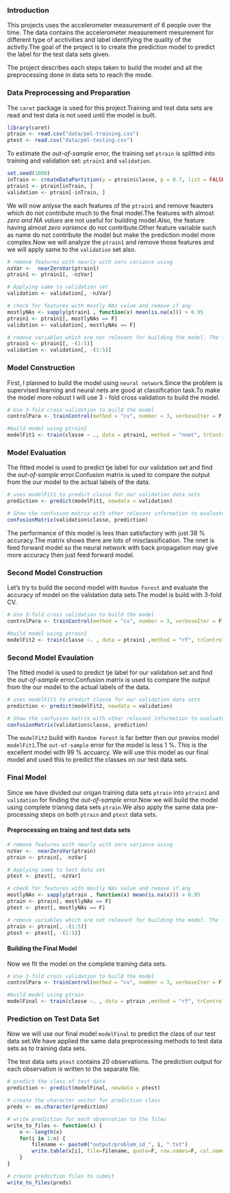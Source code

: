 ### Introduction

This projects uses the accelerometer measurement of 6 people over the time. The data contains the accelerometer measurement mesurement for different type of acctivities and label identifying the quality of the activity.The goal of the project is to create the prediction model to predict the label for the test data sets given.

The project describes each steps taken to build the model and all the preprocessing done in data sets to reach the mode.

### Data Preprocessing and Preparation 

The ```caret``` package is used for this project.Training and test data sets are read and test data is not used until the model is built.

```r
library(caret)
ptrain <- read.csv("data/pml-training.csv")
ptest <- read.csv("data/pml-testing.csv")
```

To estimate the *out-of-sample* error, the training set ```ptrain```  is splitted into training and validation set: ```ptrain1``` and ```validation```.  

```r
set.seed(1000)
inTrain <- createDataPartition(y = ptrain$classe, p = 0.7, list = FALSE)
ptrain1 <- ptrain[inTrain, ]
validation <- ptrain[-inTrain, ]
```

We will now anlyse the each features of the ```ptrain1``` and remove feauters which do not contribute much to the final model.The features with almost *zero and NA values* are not useful for building model.Also, the feature having almost *zero variance* do not contribute.Other feature variable such as name do not contribute the model but make the prediction model more complex.Now we will analyze the ```ptrain1``` and remove those features and we will apply same to the ```validation``` set also.

```r
# remove features with nearly with zero variance using 
nzVar <-  nearZeroVar(ptrain1)
ptrain1 <- ptrain1[, -nzVar]

# Applying same to validation set
validation <- validation[, -nzVar]

# check for features with mostly NAs value and remove if any
mostlyNAs <- sapply(ptrain1 , function(x) mean(is.na(x))) > 0.95
ptrain1 <- ptrain1[, mostlyNAs == F]
validation <- validation[, mostlyNAs == F]

# remove variables which are not relevant for building the model. The first 5 feature varible * X, user_name, raw_timestamp_part_1, raw_timestamp_part_2, cvtd_timestamp* are not relevant.
ptrain1 <- ptrain1[, -(1:5)]
validation <- validation[, -(1:5)]
```

### Model Construction

First, I planned to build the model using ```neural network```.Since the problem is supervised learning and neural nets are good at classification task.To make the model more robust I will use 3 - fold cross validation to build the model.

```r
# Use 3-fold cross validation to build the model
controlPara <- trainControl(method = "cv", number = 3, verboseIter = F,)

#build model using ptrain1
modelFit1 <- train(classe ~ ., data = ptrain1, method = "nnet", trControl = controlPara,trace = F)
```


### Model Evaluation
The fitted model is used to predict tje label for our validation set and find the *out-of-sample* error.Confusion matrix is used to compare the output from the our model to the actual labels of the data.

```r
# uses modelFit1 to predict classe for our validation data sets
prediction <- predict(modelFit1, newdata = validation)

# Show the confusion matrix with other relevant information to evaluate our model
confusionMatrix(validation$classe, prediction)
```

The performance of this model is less than satisfactory with just 38 % accuracy.The matrix shows there are lots of misclassification. The nnet is feed forward model so the neural network with back propagation may give more accuracy then just feed forward model. 

### Second Model Construction

Let's try to build the second model with ```Random Forest``` and evaluate the accuracy of model on the validation data sets.The model is build with 3-fold CV.

```r
# Use 3-fold cross validation to build the model
controlPara <- trainControl(method = "cv", number = 3, verboseIter = F,)

#build model using ptrain1
modelFit2 <- train(classe ~. , data = ptrain1 ,method = "rf", trControl = controlPara )
```

### Second Model Evaulation

The fitted model is used to predict tje label for our validation set and find the *out-of-sample* error.Confusion matrix is used to compare the output from the our model to the actual labels of the data.

```r
# uses modelFit1 to predict classe for our validation data sets
prediction <- predict(modelFit2, newdata = validation)

# Show the confusion matrix with other relevant information to evaluate our model
confusionMatrix(validation$classe, prediction)
```

The ```modelFit2``` build with ```Random Forest``` is far better then our previos model ```modelFit1```.The ```out-of-sample``` error for the model is less 1 %. This is the excellent model with 99 % accuarcy. We will use this model as our final model and used this to predict the classes on our test data sets.

### Final Model

Since we have divided our origan training data sets ```ptrain``` into ```ptrain1``` and ```validation``` for finding the *out-of-sample* error.Now we will build the model using complete trianing data sets ```ptrain```.We also apply the same data pre-processing steps on both ```ptrain``` and ```ptest``` data sets.

#### Preprocessing on traing and test data sets 

```r
# remove features with nearly with zero variance using 
nzVar <-  nearZeroVar(ptrain)
ptrain <- ptrain[, -nzVar]

# Applying same to test data set
ptest <- ptest[, -nzVar]

# check for features with mostly NAs value and remove if any
mostlyNAs <- sapply(ptrain , function(x) mean(is.na(x))) > 0.95
ptrain <- ptrain[, mostlyNAs == F]
ptest <- ptest[, mostlyNAs == F]

# remove variables which are not relevant for building the model. The first 5 feature varible * X, user_name, raw_timestamp_part_1, raw_timestamp_part_2, cvtd_timestamp* are not relevant.
ptrain <- ptrain[, -(1:5)]
ptest <- ptest[, -(1:5)]
```

#### Building the Final Model
Now we fit the model on the complete training data sets.

```r
# Use 3-fold cross validation to build the model
controlPara <- trainControl(method = "cv", number = 3, verboseIter = F)

#build model using ptrain
modelFinal <- train(classe ~. , data = ptrain ,method = "rf", trControl = controlPara )

```

### Prediction on Test Data Set
Now we will use our final model ```modelFinal``` to predict the class of our test data set.We have applied the same data preprocessing methods to test data sets as to training data sets.

The test data sets ```ptest``` contains 20 observations. The prediction output for each observation is written to the separate file.

```r
# predict the class of test data
prediction <- predict(modelFinal, newdata = ptest)

# create the character vector for prediction class
preds <- as.character(prediction)

# write prediction for each observation to the files
write_to_files <- function(x) {
    n <- length(x)
    for(i in 1:n) {
        filename <- paste0("output/problem_id_", i, ".txt")
        write.table(x[i], file=filename, quote=F, row.names=F, col.names=F)
    }
}

# create prediction files to submit
write_to_files(preds)
```
